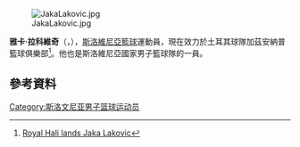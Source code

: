 {{noteTA
|1=zh-cn:亚卡;zh-hk:雅卡;
}}

[[File:JakaLakovic.jpg|thumb]]

'''雅卡·拉科維奇'''（{{lang-sl|'''Jaka Lakovič'''}}，{{bd|1978年|7月9日}}），[[斯洛維尼亞|斯洛維尼亞]][[籃球|籃球]]運動員，現在效力於土耳其球隊加茲安納普籃球俱樂部<ref>[http://www.eurobasket.com/Slovenia/basketball.asp?NewsID=385470 Royal Hali lands Jaka Lakovic]</ref>。他也是斯洛維尼亞國家男子籃球隊的一員。

== 參考資料 ==
{{Reflist}}

{{2006年男篮世锦赛斯洛文尼亚队阵容}}

{{Authority control}}
{{DEFAULTSORT:Lakovič, Jaka}}
[[Category:斯洛文尼亚男子篮球运动员|Category:斯洛文尼亚男子篮球运动员]]